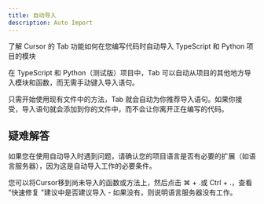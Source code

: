 ```yaml
---
title: 自动导入
description: Auto Import
---
```


了解 Cursor 的 Tab 功能如何在您编写代码时自动导入 TypeScript 和 Python 项目的模块
 
在 TypeScript 和 Python（测试版）项目中，Tab 可以自动从项目的其他地方导入模块和函数，而无需手动键入导入语句。

只需开始使用现有文件中的方法，Tab 就会自动为你推荐导入语句。如果你接受，导入语句就会添加到你的文件中，而不会让你离开正在编写的代码。

## 疑难解答

如果您在使用自动导入时遇到问题，请确认您的项目语言是否有必要的扩展（如语言服务器），因为这是自动导入工作的必要条件。

您可以将Cursor移到尚未导入的函数或方法上，然后点击 ⌘ + .或 Ctrl + .，查看 "快速修复 "建议中是否建议导入 - 如果没有，则说明语言服务器没有工作。